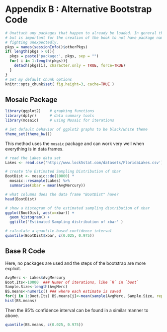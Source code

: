 # Appendix B : Alternative Bootstrap Code {-}

```r
# Unattach any packages that happen to already be loaded. In general this is unecessary
# but is important for the creation of the book to not have package namespaces
# fighting unexpectedly.
pkgs = names(sessionInfo()$otherPkgs)
if( length(pkgs > 0)){
  pkgs = paste('package:', pkgs, sep = "")
  for( i in 1:length(pkgs)){
    detach(pkgs[i], character.only = TRUE, force=TRUE)
  }
}
# Set my default chunk options 
knitr::opts_chunk$set( fig.height=3, cache=TRUE )
```

## Mosaic Package {-}

```r
library(ggplot2)    # graphing functions
library(dplyr)      # data summary tools
library(mosaic)     # using Mosaic for iterations

# Set default behavior of ggplot2 graphs to be black/white theme
theme_set(theme_bw())
```

This method uses the `mosaic` package and can work very well when everything is in data frames.

```r
# read the Lakes data set
Lakes <- read.csv('http://www.lock5stat.com/datasets/FloridaLakes.csv')

# create the Estimated Sampling Distribution of xbar
BootDist <- mosaic::do(10000) * 
  mosaic::resample(Lakes) %>% 
  summarise(xbar = mean(AvgMercury))

# what columns does the data frame "BootDist" have?
head(BootDist)

# show a histogram of the estimated sampling distribution of xbar
ggplot(BootDist, aes(x=xbar)) +
  geom_histogram() + 
  ggtitle('Estimated Sampling distribution of xbar' )

# calculate a quantile-based confidence interval
quantile(BootDist$xbar, c(0.025, 0.975))
```

## Base R Code {-}

Here, no packages are used and the steps of the bootstrap are more explicit.

```r
AvgMerc <- Lakes$AvgMercury
Boot.Its<-10000  ### Numer of iterations, like `R` in `boot`
Sample.Size<-length(AvgMerc)
BS.means<-numeric() ### where each estimate is saved
for(j in 1:Boot.Its) BS.means[j]<-mean(sample(AvgMerc, Sample.Size, replace=T))
hist(BS.means)
```

Then the 95% confidence interval can be found in a similar manner to above.

```r
quantile(BS.means, c(0.025, 0.975))
```